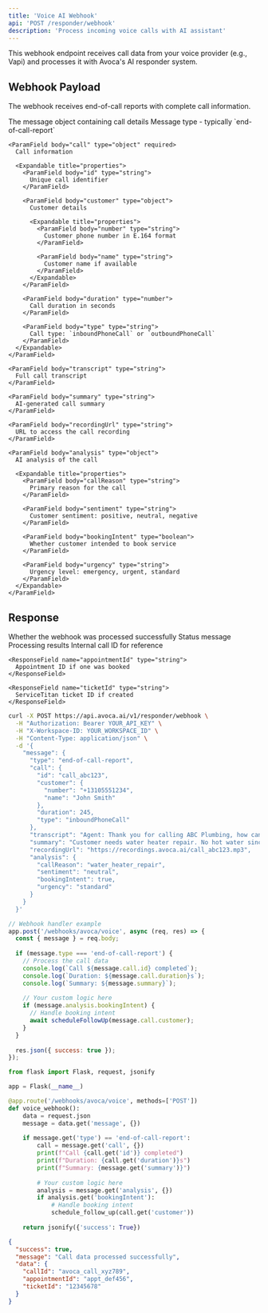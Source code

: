```yaml
---
title: 'Voice AI Webhook'
api: 'POST /responder/webhook'
description: 'Process incoming voice calls with AI assistant'
---
```


<Note>
  This webhook endpoint receives call data from your voice provider (e.g., Vapi) and processes it with Avoca's AI responder system.
</Note>

## Webhook Payload

The webhook receives end-of-call reports with complete call information.

<ParamField body="message" type="object" required>
  The message object containing call details
  
  <Expandable title="properties">
    <ParamField body="type" type="string" required>
      Message type - typically `end-of-call-report`
    </ParamField>
    
    <ParamField body="call" type="object" required>
      Call information
      
      <Expandable title="properties">
        <ParamField body="id" type="string">
          Unique call identifier
        </ParamField>
        
        <ParamField body="customer" type="object">
          Customer details
          
          <Expandable title="properties">
            <ParamField body="number" type="string">
              Customer phone number in E.164 format
            </ParamField>
            
            <ParamField body="name" type="string">
              Customer name if available
            </ParamField>
          </Expandable>
        </ParamField>
        
        <ParamField body="duration" type="number">
          Call duration in seconds
        </ParamField>
        
        <ParamField body="type" type="string">
          Call type: `inboundPhoneCall` or `outboundPhoneCall`
        </ParamField>
      </Expandable>
    </ParamField>
    
    <ParamField body="transcript" type="string">
      Full call transcript
    </ParamField>
    
    <ParamField body="summary" type="string">
      AI-generated call summary
    </ParamField>
    
    <ParamField body="recordingUrl" type="string">
      URL to access the call recording
    </ParamField>
    
    <ParamField body="analysis" type="object">
      AI analysis of the call
      
      <Expandable title="properties">
        <ParamField body="callReason" type="string">
          Primary reason for the call
        </ParamField>
        
        <ParamField body="sentiment" type="string">
          Customer sentiment: positive, neutral, negative
        </ParamField>
        
        <ParamField body="bookingIntent" type="boolean">
          Whether customer intended to book service
        </ParamField>
        
        <ParamField body="urgency" type="string">
          Urgency level: emergency, urgent, standard
        </ParamField>
      </Expandable>
    </ParamField>
  </Expandable>
</ParamField>

## Response

<ResponseField name="success" type="boolean">
  Whether the webhook was processed successfully
</ResponseField>

<ResponseField name="message" type="string">
  Status message
</ResponseField>

<ResponseField name="data" type="object">
  Processing results
  
  <Expandable title="properties">
    <ResponseField name="callId" type="string">
      Internal call ID for reference
    </ResponseField>
    
    <ResponseField name="appointmentId" type="string">
      Appointment ID if one was booked
    </ResponseField>
    
    <ResponseField name="ticketId" type="string">
      ServiceTitan ticket ID if created
    </ResponseField>
  </Expandable>
</ResponseField>

<RequestExample>

```bash cURL
curl -X POST https://api.avoca.ai/v1/responder/webhook \
  -H "Authorization: Bearer YOUR_API_KEY" \
  -H "X-Workspace-ID: YOUR_WORKSPACE_ID" \
  -H "Content-Type: application/json" \
  -d '{
    "message": {
      "type": "end-of-call-report",
      "call": {
        "id": "call_abc123",
        "customer": {
          "number": "+13105551234",
          "name": "John Smith"
        },
        "duration": 245,
        "type": "inboundPhoneCall"
      },
      "transcript": "Agent: Thank you for calling ABC Plumbing, how can I help you? Customer: Hi, my water heater is not working...",
      "summary": "Customer needs water heater repair. No hot water since yesterday.",
      "recordingUrl": "https://recordings.avoca.ai/call_abc123.mp3",
      "analysis": {
        "callReason": "water_heater_repair",
        "sentiment": "neutral",
        "bookingIntent": true,
        "urgency": "standard"
      }
    }
  }'
```

```javascript Node.js
// Webhook handler example
app.post('/webhooks/avoca/voice', async (req, res) => {
  const { message } = req.body;
  
  if (message.type === 'end-of-call-report') {
    // Process the call data
    console.log(`Call ${message.call.id} completed`);
    console.log(`Duration: ${message.call.duration}s`);
    console.log(`Summary: ${message.summary}`);
    
    // Your custom logic here
    if (message.analysis.bookingIntent) {
      // Handle booking intent
      await scheduleFollowUp(message.call.customer);
    }
  }
  
  res.json({ success: true });
});
```

```python Python
from flask import Flask, request, jsonify

app = Flask(__name__)

@app.route('/webhooks/avoca/voice', methods=['POST'])
def voice_webhook():
    data = request.json
    message = data.get('message', {})
    
    if message.get('type') == 'end-of-call-report':
        call = message.get('call', {})
        print(f"Call {call.get('id')} completed")
        print(f"Duration: {call.get('duration')}s")
        print(f"Summary: {message.get('summary')}")
        
        # Your custom logic here
        analysis = message.get('analysis', {})
        if analysis.get('bookingIntent'):
            # Handle booking intent
            schedule_follow_up(call.get('customer'))
    
    return jsonify({'success': True})
```

</RequestExample>

<ResponseExample>

```json
{
  "success": true,
  "message": "Call data processed successfully",
  "data": {
    "callId": "avoca_call_xyz789",
    "appointmentId": "appt_def456",
    "ticketId": "12345678"
  }
}
```

</ResponseExample>